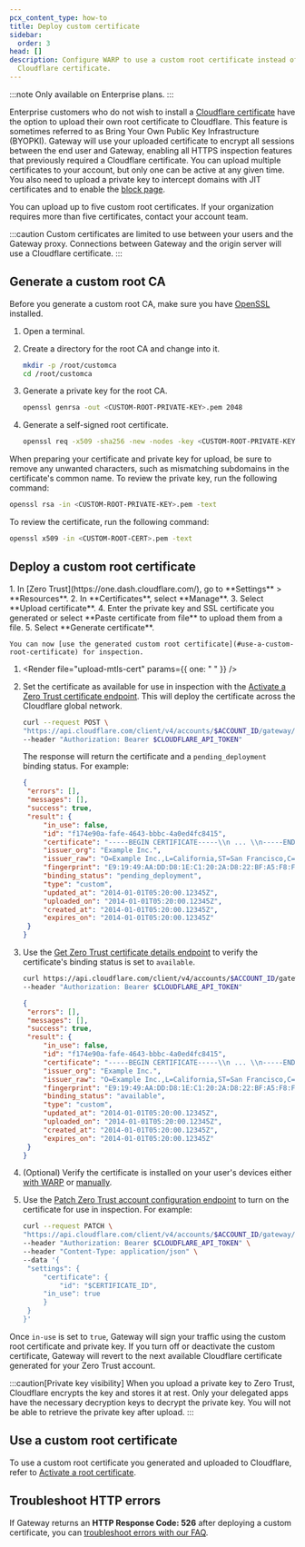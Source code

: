 ```yaml
---
pcx_content_type: how-to
title: Deploy custom certificate
sidebar:
  order: 3
head: []
description: Configure WARP to use a custom root certificate instead of the
  Cloudflare certificate.
---
```



:::note
Only available on Enterprise plans.
:::

Enterprise customers who do not wish to install a [Cloudflare certificate](/cloudflare-one/connections/connect-devices/user-side-certificates/manual-deployment/) have the option to upload their own root certificate to Cloudflare. This feature is sometimes referred to as Bring Your Own Public Key Infrastructure (BYOPKI). Gateway will use your uploaded certificate to encrypt all sessions between the end user and Gateway, enabling all HTTPS inspection features that previously required a Cloudflare certificate. You can upload multiple certificates to your account, but only one can be active at any given time. You also need to upload a private key to intercept domains with JIT certificates and to enable the [block page](/cloudflare-one/policies/gateway/block-page/).

You can upload up to five custom root certificates. If your organization requires more than five certificates, contact your account team.

:::caution
Custom certificates are limited to use between your users and the Gateway proxy. Connections between Gateway and the origin server will use a Cloudflare certificate.
:::

## Generate a custom root CA

Before you generate a custom root CA, make sure you have [OpenSSL](https://www.openssl.org/) installed.

1. Open a terminal.

2. Create a directory for the root CA and change into it.

   ```sh
   mkdir -p /root/customca
   cd /root/customca
   ```

3. Generate a private key for the root CA.

   ```sh
   openssl genrsa -out <CUSTOM-ROOT-PRIVATE-KEY>.pem 2048
   ```

4. Generate a self-signed root certificate.

   ```sh
   openssl req -x509 -sha256 -new -nodes -key <CUSTOM-ROOT-PRIVATE-KEY>.pem -days 365 -out <CUSTOM-ROOT-CERT>.pem
   ```

When preparing your certificate and private key for upload, be sure to remove any unwanted characters, such as mismatching subdomains in the certificate's common name. To review the private key, run the following command:

```sh
openssl rsa -in <CUSTOM-ROOT-PRIVATE-KEY>.pem -text
```

To review the certificate, run the following command:

```sh
openssl x509 -in <CUSTOM-ROOT-CERT>.pem -text
```

## Deploy a custom root certificate

<Tabs syncKey="dashPlusAPI">

<TabItem label="Dashboard">
1. In [Zero Trust](https://one.dash.cloudflare.com/), go to **Settings** > **Resources**.
2. In **Certificates**, select **Manage**.
3. Select **Upload certificate**.
4. Enter the private key and SSL certificate you generated or select **Paste certificate from file** to upload them from a file.
5. Select **Generate certificate**.

    You can now [use the generated custom root certificate](#use-a-custom-root-certificate) for inspection.

</TabItem>

<TabItem label="API">

1. <Render file="upload-mtls-cert" params={{ one: " " }} />

2. Set the certificate as available for use in inspection with the [Activate a Zero Trust certificate endpoint](/api/resources/zero_trust/subresources/gateway/subresources/certificates/methods/activate/). This will deploy the certificate across the Cloudflare global network.

   ```sh
   curl --request POST \
   "https://api.cloudflare.com/client/v4/accounts/$ACCOUNT_ID/gateway/certificates/$CERTIFICATE_ID/activate" \
   --header "Authorization: Bearer $CLOUDFLARE_API_TOKEN"
   ```

   The response will return the certificate and a `pending_deployment` binding status. For example:

   ```json {12}
   {
   	"errors": [],
   	"messages": [],
   	"success": true,
   	"result": {
   		"in_use": false,
   		"id": "f174e90a-fafe-4643-bbbc-4a0ed4fc8415",
   		"certificate": "-----BEGIN CERTIFICATE-----\\n ... \\n-----END CERTIFICATE-----\\n",
   		"issuer_org": "Example Inc.",
   		"issuer_raw": "O=Example Inc.,L=California,ST=San Francisco,C=US",
   		"fingerprint": "E9:19:49:AA:DD:D8:1E:C1:20:2A:D8:22:BF:A5:F8:FC:1A:F7:10:9F:C7:5B:69:AB:0:31:91:8B:61:B4:BF:1C",
   		"binding_status": "pending_deployment",
   		"type": "custom",
   		"updated_at": "2014-01-01T05:20:00.12345Z",
   		"uploaded_on": "2014-01-01T05:20:00.12345Z",
   		"created_at": "2014-01-01T05:20:00.12345Z",
   		"expires_on": "2014-01-01T05:20:00.12345Z"
   	}
   }
   ```

3. Use the [Get Zero Trust certificate details endpoint](/api/resources/zero_trust/subresources/gateway/subresources/certificates/methods/get/) to verify the certificate's binding status is set to `available`.

   ```sh
   curl https://api.cloudflare.com/client/v4/accounts/$ACCOUNT_ID/gateway/certificates/$CERTIFICATE_ID \
   --header "Authorization: Bearer $CLOUDFLARE_API_TOKEN"
   ```

   ```json {12}
   {
   	"errors": [],
   	"messages": [],
   	"success": true,
   	"result": {
   		"in_use": false,
   		"id": "f174e90a-fafe-4643-bbbc-4a0ed4fc8415",
   		"certificate": "-----BEGIN CERTIFICATE-----\\n ... \\n-----END CERTIFICATE-----\\n",
   		"issuer_org": "Example Inc.",
   		"issuer_raw": "O=Example Inc.,L=California,ST=San Francisco,C=US",
   		"fingerprint": "E9:19:49:AA:DD:D8:1E:C1:20:2A:D8:22:BF:A5:F8:FC:1A:F7:10:9F:C7:5B:69:AB:0:31:91:8B:61:B4:BF:1C",
   		"binding_status": "available",
   		"type": "custom",
   		"updated_at": "2014-01-01T05:20:00.12345Z",
   		"uploaded_on": "2014-01-01T05:20:00.12345Z",
   		"created_at": "2014-01-01T05:20:00.12345Z",
   		"expires_on": "2014-01-01T05:20:00.12345Z"
   	}
   }
   ```

4. (Optional) Verify the certificate is installed on your user's devices either [with WARP](/cloudflare-one/connections/connect-devices/user-side-certificates/automated-deployment/) or [manually](/cloudflare-one/connections/connect-devices/user-side-certificates/manual-deployment/).

5. Use the [Patch Zero Trust account configuration endpoint](/api/resources/zero_trust/subresources/gateway/subresources/configurations/methods/edit/) to turn on the certificate for use in inspection. For example:

   ```sh {9}
   curl --request PATCH \
   "https://api.cloudflare.com/client/v4/accounts/$ACCOUNT_ID/gateway/configuration" \
   --header "Authorization: Bearer $CLOUDFLARE_API_TOKEN" \
   --header "Content-Type: application/json" \
   --data '{
   	"settings": {
   		"certificate": {
   			"id": "$CERTIFICATE_ID",
        "in_use": true
   		}
   	}
   }'
   ```

Once `in-use` is set to `true`, Gateway will sign your traffic using the custom root certificate and private key. If you turn off or deactivate the custom certificate, Gateway will revert to the next available Cloudflare certificate generated for your Zero Trust account.

</TabItem>

</Tabs>

:::caution[Private key visibility]
When you upload a private key to Zero Trust, Cloudflare encrypts the key and stores it at rest. Only your delegated apps have the necessary decryption keys to decrypt the private key. You will not be able to retrieve the private key after upload.
:::

## Use a custom root certificate

To use a custom root certificate you generated and uploaded to Cloudflare, refer to [Activate a root certificate](/cloudflare-one/connections/connect-devices/user-side-certificates/#activate-a-root-certificate).

## Troubleshoot HTTP errors

If Gateway returns an **HTTP Response Code: 526** after deploying a custom certificate, you can [troubleshoot errors with our FAQ](/cloudflare-one/faq/troubleshooting/#i-see-error-526-when-browsing-to-a-website).
